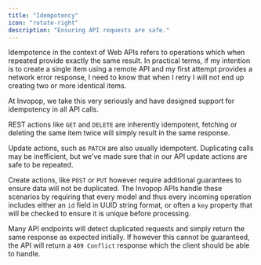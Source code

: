 ```yaml
---
title: "Idempotency"
icon: "rotate-right"
description: "Ensuring API requests are safe."
---
```


Idempotence in the context of Web APIs refers to operations which when repeated
provide exactly the same result. In practical terms, if my intention is to
create a single item using a remote API and my first attempt provides a network
error response, I need to know that when I retry I will not end up creating two
or more identical items.

At Invopop, we take this very seriously and have designed support for
idempotency in all API calls.

REST actions like `GET` and `DELETE` are inherently idempotent, fetching or
deleting the same item twice will simply result in the same response.

Update actions, such as `PATCH` are also usually idempotent. Duplicating calls
may be inefficient, but we've made sure that in our API update actions are safe
to be repeated.

Create actions, like `POST` or `PUT` however require additional guarantees to
ensure data will not be duplicated. The Invopop APIs handle these scenarios by
requiring that every model and thus every incoming operation includes either an `id`
field in UUID string format, or often a `key` property that will be checked to ensure
it is unique before processing.

Many API endpoints will detect duplicated requests and simply return the same response
as expected initially. If however this cannot be guaranteed, the API will return a
`409 Conflict` response which the client should be able to handle.

